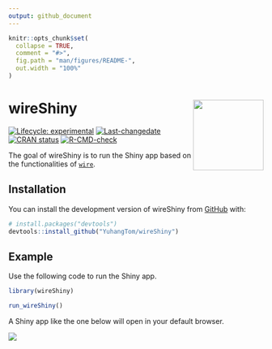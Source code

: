 ```yaml
---
output: github_document
---
```


<!-- README.md is generated from README.Rmd. Please edit that file -->

```r
knitr::opts_chunk$set(
  collapse = TRUE,
  comment = "#>",
  fig.path = "man/figures/README-",
  out.width = "100%"
)
```

# wireShiny <img src="man/figures/logo.png" align="right" height="139" alt="" />

<!-- badges: start -->
[![Lifecycle: experimental](https://img.shields.io/badge/lifecycle-experimental-orange.svg)](https://lifecycle.r-lib.org/articles/stages.html#experimental)
[![Last-changedate](https://img.shields.io/badge/last%20change-`r gsub('-', '--', Sys.Date())`-yellowgreen.svg)](https://github.com/YuhangTom/wireShiny/commits/main)
[![CRAN
status](https://www.r-pkg.org/badges/version/wireShiny.png)](https://CRAN.R-project.org/package=wireShiny)
[![R-CMD-check](https://github.com/YuhangTom/wireShiny/actions/workflows/R-CMD-check.yaml/badge.svg)](https://github.com/YuhangTom/wireShiny/actions/workflows/R-CMD-check.yaml)
<!-- !!!Add with use_github_action!!! [![Codecov test coverage](https://codecov.io/gh/YuhangTom/wireShiny/branch/main/graph/badge.svg)](https://app.codecov.io/gh/YuhangTom/wireShiny?branch=main) -->
<!-- badges: end -->

The goal of wireShiny is to run the Shiny app based on the functionalities of [`wire`](https://yuhangtom.github.io/wire/).

## Installation

You can install the development version of wireShiny from [GitHub](https://github.com/) with:

``` r
# install.packages("devtools")
devtools::install_github("YuhangTom/wireShiny")
```

## Example

Use the following code to run the Shiny app.

```r
library(wireShiny)

run_wireShiny()
```

A Shiny app like the one below will open in your default browser.

![](inst/wireShiny_screenshot.png)

